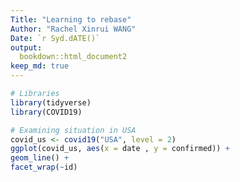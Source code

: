 ```yaml
---
Title: "Learning to rebase"
Author: "Rachel Xinrui WANG"
Date: `r Syd.dATE()`
output:
  bookdown::html_document2
keep_md: true
---
```


```r
# Libraries
library(tidyverse)
library(COVID19)
```

```r
# Examining situation in USA
covid_us <- covid19("USA", level = 2)
ggplot(covid_us, aes(x = date , y = confirmed)) +
geom_line() +
facet_wrap(~id)
```

